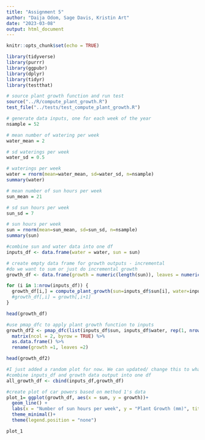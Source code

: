 ```yaml
---
title: "Assignment 5"
author: "Daija Odom, Sage Davis, Kristin Art"
date: "2023-03-08"
output: html_document
---
```


```r
knitr::opts_chunk$set(echo = TRUE)

library(tidyverse)
library(purrr)
library(ggpubr)
library(dplyr)
library(tidyr)
library(testthat)
```

```r
# source plant growth function and run test
source("../R/compute_plant_growth.R")
test_file("../tests/test_compute_plant_growth.R")
```

```r
# generate data inputs, one for each week of the year
nsample = 52

# mean number of watering per week
water_mean = 2

# sd waterings per week
water_sd = 0.5

# waterings per week
water = rnorm(mean=water_mean, sd=water_sd, n=nsample)
summary(water)

# mean number of sun hours per week
sun_mean = 21

# sd sun hours per week
sun_sd = 7

# sun hours per week
sun = rnorm(mean=sun_mean, sd=sun_sd, n=nsample)
summary(sun)

#combine sun and water data into one df
inputs_df <- data.frame(water = water, sun = sun)

```

```r
# create empty data frame for growth outputs - incremental
#do we want to sum or just do incremental growth
growth_df <- data.frame(growth = numeric(length(sun)), leaves = numeric(length(sun)))

for (i in 1:nrow(inputs_df)) {
  growth_df[i,] = compute_plant_growth(sun=inputs_df$sun[i], water=inputs_df$water[i], pot=1)
  #growth_df[,i] = growth[,i+1]
}

head(growth_df)
```

```r
#use pmap_dfc to apply plant growth function to inputs 
growth_df2 <- pmap_dfc(list(inputs_df$sun, inputs_df$water, rep(1, nrow(inputs_df))), compute_plant_growth) %>% 
  matrix(ncol = 2, byrow = TRUE) %>%
  as.data.frame() %>% 
  rename(growth =1, leaves =2)

head(growth_df2)
```

```r
#I just added a random plot for now. We can updated/ change this to whatever seems most interesting/ useful
#combine inputs_df and growth data output into one df
all_growth_df <- cbind(inputs_df,growth_df)

#create plot of car powers based on method 1's data
plot_1= ggplot(growth_df, aes(x = sun, y = growth))+
  geom_line() +
  labs(x = "Number of sun hours per week", y = "Plant Growth (mm)", title = "Plant growth over time based on sunlight availability")+
  theme_minimal()+ 
  theme(legend.position = "none")

plot_1
```

